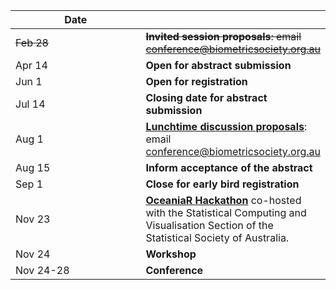 | Date | &nbsp; |
| --- | --- |
| ~~Feb 28~~ | ~~**Invited session proposals**: email <conference@biometricsociety.org.au>~~ |
| Apr 14  | **Open for abstract submission**
| Jun 1 | **Open for registration**
| Jul 14 | **Closing date for abstract submission**
| Aug 1 | [**Lunchtime discussion proposals**](updates.html#call-for-invited-sessions-and-lunchtime-discussions): email <conference@biometricsociety.org.au>
| Aug 15 | **Inform acceptance of the abstract**
| Sep 1 | **Close for early bird registration**
| Nov 23 | [**OceaniaR Hackathon**](https://statsocaus.github.io/oceaniar-hack-2025/) co-hosted with the Statistical Computing and Visualisation Section of the Statistical Society of Australia.
| Nov 24 | **Workshop**
| Nov 24-28 | **Conference**
